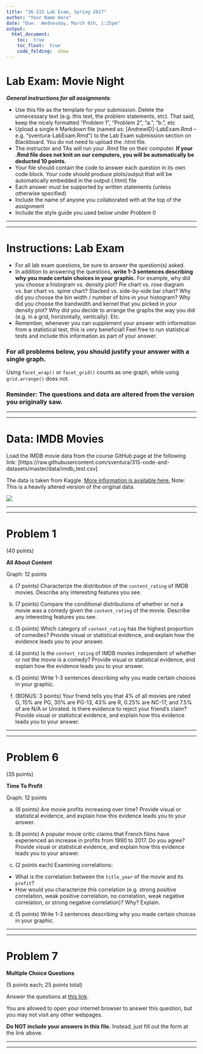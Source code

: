 ```yaml
---
title: "36-315 Lab Exam, Spring 2017"
author: "Your Name Here"
date: "Due:  Wednesday, March 8th, 1:25pm"
output: 
  html_document:
    toc:  true
    toc_float:  true
    code_folding:  show
---
```


#  Lab Exam:  Movie Night

***General instructions for all assignments***: 

+  Use this file as the template for your submission.  Delete the unnecessary text (e.g. this text, the problem statements, etc).  That said, keep the nicely formatted "Problem 1", "Problem 2", "a.", "b.", etc
+  Upload a single `R` Markdown file (named as:  [AndrewID]-LabExam.Rmd -- e.g. "sventura-LabExam.Rmd") to the Lab Exam submission section on Blackboard.  You do not need to upload the .html file.
+  The instructor and TAs will run your .Rmd file on their computer.  **If your .Rmd file does not knit on our computers, you will be automatically be deducted 10 points.**
+  Your file should contain the code to answer each question in its own code block.  Your code should produce plots/output that will be automatically embedded in the output (.html) file
+  Each answer must be supported by written statements (unless otherwise specified)
+  Include the name of anyone you collaborated with at the top of the assignment
+  Include the style guide you used below under Problem 0


***
***



#  Instructions:  Lab Exam

+  For all lab exam questions, be sure to answer the question(s) asked.
+  In addition to answering the questions, **write 1-3 sentences describing why you made certain choices in your graphic.**  For example, why did you choose a histogram vs. density plot?  Pie chart vs. rose diagram vs. bar chart vs. spine chart?  Stacked vs. side-by-side bar chart?  Why did you choose the bin width / number of bins in your histogram?  Why did you choose the bandwidth and kernel that you picked in your density plot?  Why did you decide to arrange the graphs the way you did (e.g. in a grid, horizontally, vertically).  Etc.
+  Remember, whenever you can supplement your answer with information from a statistical test, this is very beneficial!  Feel free to run statistical tests and include this information as part of your answer.


###  For all problems below, you should justify your answer with a single graph.

Using `facet_wrap()` or `facet_grid()` counts as one graph, while using `grid.arrange()` does not.


###  Reminder:  The questions and data are altered from the version you originally saw.


***
***



#  Data:  IMDB Movies

Load the IMDB movie data from the course GitHub page at the following link: [https://raw.githubusercontent.com/sventura/315-code-and-datasets/master/data/imdb_test.csv] 

The data is taken from Kaggle.  [More information is available here.](https://www.kaggle.com/deepmatrix/imdb-5000-movie-dataset)  Note:  This is a heavily altered version of the original data.




<div style="width:600px">
![](https://pedestriantv-prod.s3.amazonaws.com/images/article/2017/02/27/space-jam-mem-619-386.jpg)
</div>


***
***


#  Problem 1

(40 points)

**All About Content**

Graph:  12 points

a.  (7 points)  Characterize the distribution of the `content_rating` of IMDB movies.  Describe any interesting features you see.

b.  (7 points)  Compare the conditional distributions of whether or not a movie was a comedy given the `content_rating` of the movie.  Describe any interesting features you see.

c.  (5 points)  Which category of `content_rating` has the highest proportion of comedies?  Provide visual or statistical evidence, and explain how the evidence leads you to your answer.

d.  (4 points)  Is the `content_rating` of IMDB movies independent of whether or not the movie is a comedy?  Provide visual or statistical evidence, and explain how the evidence leads you to your answer.

e.  (5 points)  Write 1-3 sentences describing why you made certain choices in your graphic.

f.  (BONUS:  3 points)  Your friend tells you that 4% of all movies are rated G, 15% are PG, 30% are PG-13, 43% are R, 0.25% are NC-17, and 7.5% of are N/A or Unrated.  Is there evidence to reject your friend's claim?  Provide visual or statistical evidence, and explain how this evidence leads you to your answer.


***
***


#  Problem 6

(35 points)

**Time To Profit**

Graph:  12 points

a.  (6 points)  Are movie profits increasing over time?  Provide visual or statistical evidence, and explain how this evidence leads you to your answer.

b.  (8 points)  A popular movie critic claims that French films have experienced an increase in profits from 1990 to 2017.  Do you agree?  Provide visual or statistical evidence, and explain how this evidence leads you to your answer.

c.  (2 points each)  Examining correlations:

+  What is the correlation between the `title_year` of the movie and its `profit`?  
+  How would you characterize this correlation (e.g. strong positive correlation, weak positive correlation, no correlation, weak negative correlation, or strong negative correlation)?  Why?  Explain.

d.  (5 points)  Write 1-3 sentences describing why you made certain choices in your graphic.


***
***


#  Problem 7

**Multiple Choice Questions**

(5 points each; 25 points total)

Answer the questions at [this link](https://goo.gl/forms/91b6oS9dpi2svBfM2).

You are allowed to open your internet browser to answer this question, but you may not visit any other webpages.

**Do NOT include your answers in this file.**  Instead, just fill out the form at the link above.


***
***

